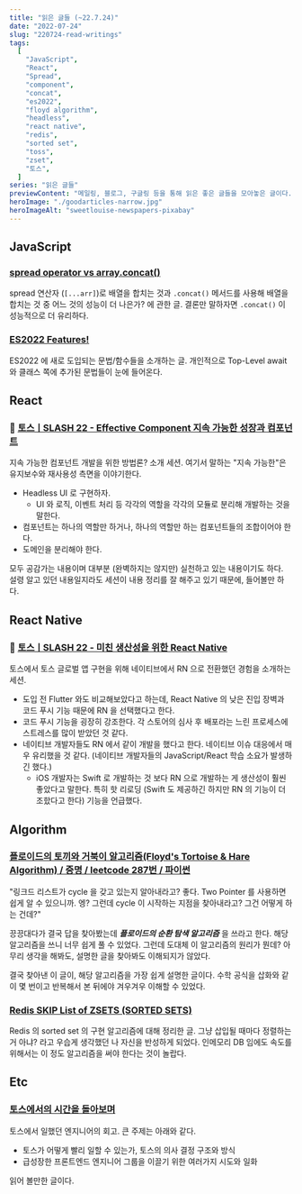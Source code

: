 ```yaml
---
title: "읽은 글들 (~22.7.24)"
date: "2022-07-24"
slug: "220724-read-writings"
tags:
  [
    "JavaScript",
    "React",
    "Spread",
    "component",
    "concat",
    "es2022",
    "floyd algorithm",
    "headless",
    "react native",
    "redis",
    "sorted set",
    "toss",
    "zset",
    "토스",
  ]
series: "읽은 글들"
previewContent: "메일링, 블로그, 구글링 등을 통해 읽은 좋은 글들을 모아놓은 글이다."
heroImage: "./goodarticles-narrow.jpg"
heroImageAlt: "sweetlouise-newspapers-pixabay"
---
```


## JavaScript

### [spread operator vs array.concat()](https://stackoverflow.com/questions/48865710/spread-operator-vs-array-concat)

spread 연산자 (`[...arr]`)로 배열을 합치는 것과 `.concat()` 메서드를 사용해 배열을 합치는 것 중 어느 것의 성능이 더 나은가? 에 관한 글. 결론만 말하자면 `.concat()` 이 성능적으로 더 유리하다.

### [ES2022 Features!](https://h3manth.com/ES2022/)

ES2022 에 새로 도입되는 문법/함수들을 소개하는 글. 개인적으로 Top-Level await 와 클래스 쪽에 추가된 문법들이 눈에 들어온다.

## React

### 🎥 [토스ㅣSLASH 22 - Effective Component 지속 가능한 성장과 컴포넌트](https://www.youtube.com/watch?v=fR8tsJ2r7Eg)

지속 가능한 컴포넌트 개발을 위한 방법론? 소개 세션. 여기서 말하는 "지속 가능한"은 유지보수와 재사용성 측면을 이야기한다.

- Headless UI 로 구현하자.
  - UI 와 로직, 이벤트 처리 등 각각의 역할을 각각의 모듈로 분리해 개발하는 것을 말한다.
- 컴포넌트는 하나의 역할만 하거나, 하나의 역할만 하는 컴포넌트들의 조합이어야 한다.
- 도메인을 분리해야 한다.

모두 공감가는 내용이며 대부분 (완벽하지는 않지만) 실천하고 있는 내용이기도 하다. 설령 알고 있던 내용일지라도 세션이 내용 정리를 잘 해주고 있기 때문에, 들어볼만 하다.

## React Native

### 🎥 [토스ㅣSLASH 22 - 미친 생산성을 위한 React Native](https://www.youtube.com/watch?v=b_6CjuvVg8o)

토스에서 토스 글로벌 앱 구현을 위해 네이티브에서 RN 으로 전환했던 경험을 소개하는 세션.

- 도입 전 Flutter 와도 비교해보았다고 하는데, React Native 의 낮은 진입 장벽과 코드 푸시 기능 때문에 RN 을 선택했다고 한다.
- 코드 푸시 기능을 굉장히 강조한다. 각 스토어의 심사 후 배포라는 느린 프로세스에 스트레스를 많이 받았던 것 같다.
- 네이티브 개발자들도 RN 에서 같이 개발을 했다고 한다. 네이티브 이슈 대응에서 매우 유리했을 것 같다. (네이티브 개발자들의 JavaScript/React 학습 소요가 발생하긴 했다.)
  - iOS 개발자는 Swift 로 개발하는 것 보다 RN 으로 개발하는 게 생산성이 훨씬 좋았다고 말한다. 특히 핫 리로딩 (Swift 도 제공하긴 하지만 RN 의 기능이 더 조핬다고 한다) 기능을 언급했다.

## Algorithm

### [플로이드의 토끼와 거북이 알고리즘(Floyd's Tortoise & Hare Algorithm) / 증명 / leetcode 287번 / 파이썬](https://fierycoding.tistory.com/45)

"링크드 리스트가 cycle 을 갖고 있는지 알아내라고? 좋다. Two Pointer 를 사용하면 쉽게 알 수 있으니까. 엥? 그런데 cycle 이 시작하는 지점을 찾아내라고? 그건 어떻게 하는 건데?"

끙끙대다가 결국 답을 찾아봤는데 **_플로이드의 순환 탐색 알고리즘_** 을 쓰라고 한다. 해당 알고리즘을 쓰니 너무 쉽게 풀 수 있었다. 그런데 도대체 이 알고리즘의 원리가 뭔데? 아무리 생각을 해봐도, 설명한 글을 찾아봐도 이해되지가 않았다.

결국 찾아낸 이 글이, 해당 알고리즘을 가장 쉽게 설명한 글이다. 수학 공식을 삽화와 같이 몇 번이고 반복해서 본 뒤에야 겨우겨우 이해할 수 있었다.

### [Redis SKIP List of ZSETS (SORTED SETS)](http://redisgate.kr/redis/configuration/internal_skiplist.php)

Redis 의 sorted set 의 구현 알고리즘에 대해 정리한 글. 그냥 삽입될 때마다 정렬하는 거 아냐? 라고 우습게 생각했던 나 자신을 반성하게 되었다. 인메모리 DB 임에도 속도를 위해서는 이 정도 알고리즘을 써야 한다는 것이 놀랍다.

## Etc

### [토스에서의 시간을 돌아보며](https://evan-moon.github.io/2022/05/07/toss-retrospective/)

토스에서 일했던 엔지니어의 회고. 큰 주제는 아래와 같다.

- 토스가 어떻게 빨리 일할 수 있는가, 토스의 의사 결정 구조와 방식
- 급성장한 프론트엔드 엔지니어 그룹을 이끌기 위한 여러가지 시도와 일화

읽어 볼만한 글이다.
